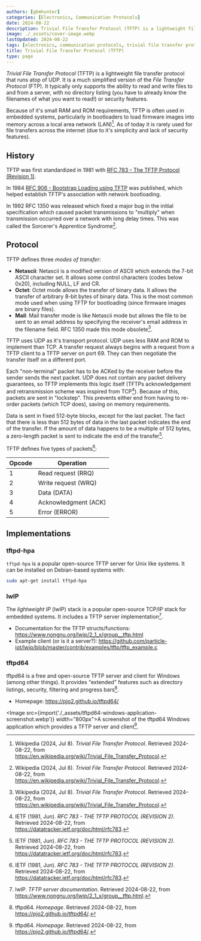 ```yaml
---
authors: [gbmhunter]
categories: [Electronics, Communication Protocols]
date: 2024-08-22
description: Trivial File Transfer Protocol (TFTP) is a lightweight file transfer protocol that runs atop of UDP. It is commonly used in embedded bootloaders to load firmware images across a local area network (LAN).
image: ./_assets/cover-image.webp
lastUpdated: 2024-08-22
tags: [electronics, communication protocols, trivial file transfer protocol, TFTP, lwIP, lightweight IP, UDP, bootloaders, ethernet, files, FTP, Netascii, octet]
title: Trivial File Transfer Protocol (TFTP)
type: page
---
```


_Trivial File Transfer Protocol_ (TFTP) is a lightweight file transfer protocol that runs atop of UDP. It is a much simplified version of the _File Transfer Protocol_ (FTP). It typically only supports the ability to read and write files to and from a server, with no directory listing (you have to already know the filenames of what you want to read!) or security features.

Because of it's small RAM and ROM requirements, TFTP is often used in embedded systems, particularly in bootloaders to load firmware images into memory across a local area network (LAN)[^wikipedia-tftp]. As of today it is rarely used for file transfers across the internet (due to it's simplicity and lack of security features).

## History

TFTP was first standardized in 1981 with [RFC 783 - The TFTP Protocol (Revision 1)](https://datatracker.ietf.org/doc/html/rfc783).

In 1984 [RFC 906 - Bootstrap Loading using TFTP](https://datatracker.ietf.org/doc/html/rfc906) was published, which helped establish TFTP's association with network bootloading.

In 1992 RFC 1350 was released which fixed a major bug in the initial specification which caused packet transmissions to "multiply" when transmission occurred over a network with long delay times. This was called the Sorcerer's Apprentice Syndrome[^wikipedia-tftp].

## Protocol

TFTP defines three _modes of transfer_:

* **Netascii**: Netascii is a modified version of ASCII which extends the 7-bit ASCII character set. It allows some control characters (codes below 0x20), including NULL, LF and CR.
* **Octet**: Octet mode allows the transfer of binary data. It allows the transfer of arbitrary 8-bit bytes of binary data. This is the most common mode used when using TFTP for bootloading (since firmware images are binary files).
* **Mail**: Mail transfer mode is like Netascii mode but allows the file to be sent to an email address by specifying the receiver's email address in the filename field. RFC 1350 made this mode obsolete[^wikipedia-tftp].

TFTP uses UDP as it's transport protocol. UDP uses less RAM and ROM to implement than TCP. A transfer request always begins with a request from a TFTP client to a TFTP server on port 69. They can then negotiate the transfer itself on a different port.

Each "non-terminal" packet has to be ACKed by the receiver before the sender sends the next packet. UDP does not contain any packet delivery guarantees, so TFTP implements this logic itself (TFTPs acknowledgement and retransmission scheme was inspired from TCP[^ietf-rfc-783]). Because of this, packets are sent in "lockstep". This prevents either end from having to re-order packets (which TCP does), saving on memory requirements.

Data is sent in fixed 512-byte blocks, except for the last packet. The fact that there is less than 512 bytes of data in the last packet indicates the end of the transfer. If the amount of data happens to be a multiple of 512 bytes, a zero-length packet is sent to indicate the end of the transfer[^ietf-rfc-783].

TFTP defines five types of packets[^ietf-rfc-783]:

| Opcode | Operation
| ------ | ---------
| 1      | Read request (RRQ)
| 2      | Write request (WRQ)
| 3      | Data (DATA)
| 4      | Acknowledgment (ACK)
| 5      | Error (ERROR)

## Implementations

### tftpd-hpa

`tftpd-hpa` is a popular open-source TFTP server for Unix like systems. It can be installed on Debian-based systems with:

```bash
sudo apt-get install tftpd-hpa
```

### lwIP

The _lightweight IP_ (lwIP) stack is a popular open-source TCP/IP stack for embedded systems. It includes a TFTP server implementation[^lwip-tftp-server-docs].

* Documentation for the TFTP structs/functions: https://www.nongnu.org/lwip/2_1_x/group__tftp.html
* Example client (or is it a server?): https://github.com/particle-iot/lwip/blob/master/contrib/examples/tftp/tftp_example.c

### tftpd64

tftpd64 is a free and open-source TFTP server and client for Windows (among other things). It provides "extended" features such as directory listings, security, filtering and progress bars[^tftpd64-homepage].

* Homepage: https://pjo2.github.io/tftpd64/

<Image src={import('./_assets/tftpd64-windows-application-screenshot.webp')} width="800px">A screenshot of the tftpd64 Windows application which provides a TFTP server and client[^tftpd64-homepage].</Image>

[^lwip-tftp-server-docs]: lwIP. _TFTP server documentation_. Retrieved 2024-08-22, from https://www.nongnu.org/lwip/2_1_x/group__tftp.html.
[^wikipedia-tftp]: Wikipedia (2024, Jul 8). _Trivial File Transfer Protocol_. Retrieved 2024-08-22, from https://en.wikipedia.org/wiki/Trivial_File_Transfer_Protocol.
[^tftpd64-homepage]: tftpd64. _Homepage_. Retrieved 2024-08-22, from https://pjo2.github.io/tftpd64/.
[^ietf-rfc-783]: IETF (1981, Jun). _RFC 783 -  THE TFTP PROTOCOL (REVISION 2)_. Retrieved 2024-08-22, from https://datatracker.ietf.org/doc/html/rfc783.
